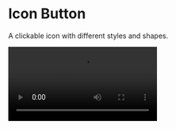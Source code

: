 
# Icon Button

A clickable icon with different styles and shapes.

<SourceCodeTag componentName="IconButton.kt" />

<Video src="https://files.catbox.moe/bdbibx.mp4" />

<br />

## Installation

```bash copy
./gradlew lumo --add IconButton
```

## Usage

### Basic Icon Button

```kotlin copy
IconButton(
    variant = IconButtonVariant.Primary,
    onClick = { /* Handle click */ }
) {
    Icon(Icons.Default.Star, contentDescription = "Star")
}
```

### Shaped Icon Button

```kotlin copy
IconButton(
    variant = IconButtonVariant.Primary,
    shape = IconButtonDefaults.ButtonCircleShape,
    onClick = { /* Handle click */ }
) {
    Icon(Icons.Default.Add, contentDescription = "Add")
}
```

## API Documentation

### IconButton Variants

| Type     | Variant               | Description                             |
| -------- | --------------------- | --------------------------------------- |
| Filled   | `Primary`             | Solid background with primary color     |
|          | `Secondary`           | Solid background with secondary color   |
|          | `Destructive`         | Solid background with error color       |
| Outlined | `PrimaryOutlined`     | Primary color border and icon           |
|          | `SecondaryOutlined`   | Secondary color border and icon         |
|          | `DestructiveOutlined` | Error color border and icon             |
| Elevated | `PrimaryElevated`     | Primary color with elevation            |
|          | `SecondaryElevated`   | Secondary color with elevation          |
|          | `DestructiveElevated` | Error color with elevation              |
| Ghost    | `PrimaryGhost`        | Transparent with primary colored icon   |
|          | `SecondaryGhost`      | Transparent with secondary colored icon |
|          | `DestructiveGhost`    | Transparent with error colored icon     |
|          | `Ghost`               | Transparent with current content color  |

### Parameters

| Parameter           | Type                       | Description                           |
| ------------------- | -------------------------- | ------------------------------------- |
| `modifier`          | `Modifier`                 | Modifier for the button               |
| `enabled`           | `Boolean`                  | Whether the button is enabled         |
| `loading`           | `Boolean`                  | Whether to show loading state         |
| `variant`           | `IconButtonVariant`        | Style variant of the button           |
| `shape`             | `Shape`                    | Shape of the button                   |
| `onClick`           | `() -> Unit`               | Callback when button is clicked       |
| `contentPadding`    | `PaddingValues`            | Padding around the icon               |
| `interactionSource` | `MutableInteractionSource` | Source of interactions for the button |
| `content`           | `@Composable () -> Unit`   | Icon content to display               |
